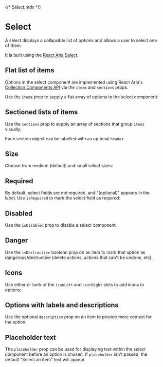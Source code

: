 {/* Select.mdx */}



<Meta of={SelectStories} />

# Select

A select displays a collapsible list of options and allows a user to select one of them.

It is built using the [React Aria Select](https://react-spectrum.adobe.com/react-aria/Select.html).

## Flat list of items

Options in the select component are implemented using React Aria's [Collection Components API](https://react-spectrum.adobe.com/react-aria/collections.html) via the `items` and `sections` props.

Use the `items` prop to supply a flat array of options to the select component:

<Canvas of={SelectStories.SelectTemplate} />

## Sectioned lists of items

Use the `sections` prop to supply an array of sections that group `items` visually.

Each section object can be labelled with an optional `header`.

<Canvas of={SelectStories.Sections} />

## Size

Choose from medium (default) and small select sizes:

<Canvas of={SelectStories.Small} />
<Canvas of={SelectStories.Medium} />

## Required

By default, select fields are not required, and "(optional)" appears in the label. Use `isRequired` to mark the select field as required:

<Canvas of={SelectStories.Required} />

## Disabled

Use the `isDisabled` prop to disable a select component.

<Canvas of={SelectStories.Disabled} />

## Danger

Use the `isDestructive` boolean prop on an item to mark that option as dangerous/destructive (delete actions, actions that can't be undone, etc).

<Canvas of={SelectStories.FlatWithDestructionOption} />

## Icons

Use either or both of the `iconLeft` and `iconRight` slots to add icons to options:

<Canvas of={SelectStories.LeftIcon} />
<Canvas of={SelectStories.RightIcon} />
<Canvas of={SelectStories.BothIcons} />

## Options with labels and descriptions

Use the optional `description` prop on an item to provide more context for the option:

<Canvas of={SelectStories.OptionDescriptions} />

## Placeholder text

The `placeholder` prop can be used for displaying text within the select component before an option is chosen. If `placeholder` isn't passed, the default "Select an item" text will appear.

<Canvas of={SelectStories.Placeholder} />
